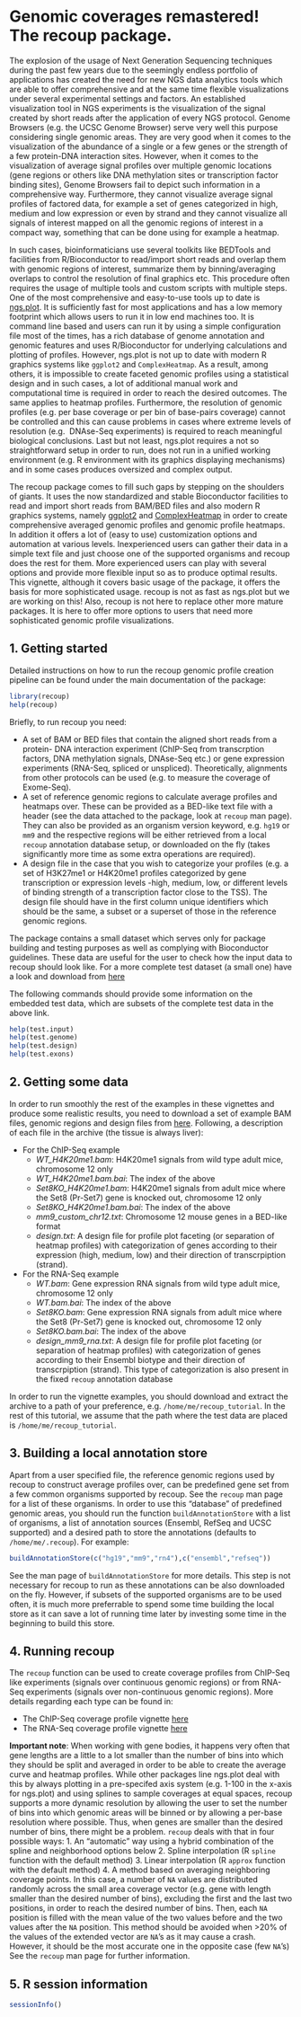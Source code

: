 <!--
%\VignetteEngine{knitr::knitr}
%\VignetteIndexEntry{Introduction to recoup package}
-->

Genomic coverages remastered! The recoup package.
==================================================

The explosion of the usage of Next Generation Sequencing techniques during the 
past few years due to the seemingly endless portfolio of applications has 
created the need for new NGS data analytics tools which are able to offer 
comprehensive and at the same time flexible visualizations under several 
experimental settings and factors. An established visualization tool in NGS
experiments is the visualization of the signal created by short reads after the
application of every NGS protocol. Genome Browsers (e.g. the UCSC Genome 
Browser) serve very well this purpose considering single genomic areas. They are
very good when it comes to the visualization of the abundance of a single or a 
few genes or the strength of a few protein-DNA interaction sites. However, when 
it comes to the visualization of average signal profiles over multiple genomic 
locations (gene regions or others like DNA methylation sites or transcription
factor binding sites), Genome Browsers fail to depict such information in a 
comprehensive way. Furthermore, they cannot visualize average signal profiles of
factored data, for example a set of genes categorized in high, medium and low
expression or even by strand and they cannot visualize all signals of interest
mapped on all the genomic regions of interest in a compact way, something that
can be done using for example a heatmap.

In such cases, bioinformaticians use several toolkits like BEDTools and 
facilities from R/Bioconductor to read/import short reads and overlap them with 
genomic regions of interest, summarize them by binning/averaging overlaps to 
control the resolution of final graphics etc. This procedure often requires the
usage of multiple tools and custom scripts with multiple steps. One of the most
comprehensive and easy-to-use tools up to date is 
[ngs.plot](https://github.com/shenlab-sinai/ngsplot). It is sufficiently fast 
for most applications and has a low memory footprint which allows users to run 
it in low end machines too. It is command line based and users can run it by 
using a simple configuration file most of the times, has a rich database of 
genome annotation and genomic features and uses R/Bioconductor for underlying 
calculations and plotting of profiles. However, ngs.plot is not up to date with 
modern R graphics systems like `ggplot2` and `ComplexHeatmap`. As a result, 
among others, it is impossible to create faceted genomic profiles using a 
statistical design and in such cases, a lot of additional manual work and 
computational time is required in order to reach the desired outcomes. The same 
applies to heatmap profiles. Furthermore, the resolution of genomic profiles 
(e.g. per base coverage or per bin of base-pairs coverage) cannot be controlled 
and this can cause problems in cases where extreme levels of resolution (e.g. 
DNAse-Seq experiments) is required to reach meaningful biological conclusions. 
Last but not least, ngs.plot requires a not so straightforward setup in order 
to run, does not run in a unified working environment (e.g. R environment with
its graphics displaying mechanisms) and in some cases produces oversized and 
complex output.

The recoup package comes to fill such gaps by stepping on the shoulders of 
giants. It uses the now standardized and stable Bioconductor facilities to read
and import short reads from BAM/BED files and also modern R graphics systems,
namely [ggplot2](http://ggplot2.org/) and
[ComplexHeatmap](https://github.com/jokergoo/ComplexHeatmap) in order to create 
comprehensive averaged genomic profiles and genomic profile heatmaps. In 
addition it offers a lot of (easy to use) customization options and automation 
at various levels. Inexperienced users can gather their data in a simple text 
file and just choose one of the supported organisms and recoup does the rest 
for them. More experienced users can play with several options and provide more 
flexible input so as to produce optimal results. This vignette, although it 
covers basic usage of the package, it offers the basis for more sophisticated 
usage. recoup is not as fast as ngs.plot but we are working on this! Also, 
recoup is not here to replace other more mature packages. It is here to offer 
more options to users that need more sophisticated genomic profile 
visualizations.

## 1. Getting started

Detailed instructions on how to run the recoup genomic profile creation 
pipeline can be found under the main documentation of the package:

```r
library(recoup)
help(recoup)
```

Briefly, to run recoup you need:

* A set of BAM or BED files that contain the aligned short reads from a protein-
DNA interaction experiment (ChIP-Seq from transcrption factors, DNA methylation
signals, DNAse-Seq etc.) or gene expression experiments (RNA-Seq, spliced or
unspliced). Theoretically, alignments from other protocols can be used (e.g. to
measure the coverage of Exome-Seq).
* A set of reference genomic regions to calculate average profiles and heatmaps
over. These can be provided as a BED-like text file with a header (see the data
attached to the package, look at `recoup` man page). They can also be provided
as an organism version keyword, e.g. `hg19` or `mm9` and the respective regions
will be either retrieved from a local `recoup` annotation database setup, or
downloaded on the fly (takes significantly more time as some extra operations 
are required).
* A design file in the case that you wish to categorize your profiles (e.g. a 
set of H3K27me1 or H4K20me1 profiles categorized by gene transcription or 
expression levels -high, medium, low, or different levels of binding strength
of a transcription factor close to the TSS). The design file should have in the
first column unique identifiers which should be the same, a subset or a superset
of those in the reference genomic regions.

The package contains a small dataset which serves only for package building and
testing purposes as well as complying with Bioconductor guidelines. These data
are useful for the user to check how the input data to recoup should look like.
For a more complete test dataset (a small one) have a look and download from
[here](https://drive.google.com/file/d/0BxxrqIl3Nb0NSVNqdGNPa3M3cnc/view?usp=sharing)

The following commands should provide some information on the embedded test 
data, which are subsets of the complete test data in the above link.

```r
help(test.input)
help(test.genome)
help(test.design)
help(test.exons)
```

## 2. Getting some data

In order to run smoothly the rest of the examples in these vignettes and produce
some realistic results, you need to download a set of example BAM files, genomic
regions and design files from 
[here](https://drive.google.com/file/d/0BxxrqIl3Nb0NSVNqdGNPa3M3cnc/view?usp=sharing). 
Following, a description of each file in the archive (the tissue is always 
liver):

* For the ChIP-Seq example
    + _WT_H4K20me1.bam_: H4K20me1 signals from wild type adult mice, chromosome
    12 only
    + _WT_H4K20me1.bam.bai_: The index of the above
    + _Set8KO_H4K20me1.bam_: H4K20me1 signals from adult mice where the Set8 
    (Pr-Set7) gene is knocked out, chromosome 12 only
    + _Set8KO_H4K20me1.bam.bai_: The index of the above
    + _mm9_custom_chr12.txt_: Chromosome 12 mouse genes in a BED-like format
    + _design.txt_: A design file for profile plot faceting (or separation of
    heatmap profiles) with categorization of genes according to their expression
    (high, medium, low) and their direction of transcrpiption (strand).
* For the RNA-Seq example
    + _WT.bam_: Gene expression RNA signals from wild type adult mice, 
    chromosome 12 only
    + _WT.bam.bai_: The index of the above
    + _Set8KO.bam_: Gene expression RNA signals from adult mice where the Set8 
    (Pr-Set7) gene is knocked out, chromosome 12 only
    + _Set8KO.bam.bai_: The index of the above
    + _design_mm9_rna.txt_: A design file for profile plot faceting (or 
    separation of heatmap profiles) with categorization of genes according to 
    their Ensembl biotype and their direction of transcrpiption (strand). This
    type of categorization is also present in the fixed `recoup` annotation
    database
    
In order to run the vignette examples, you should download and extract the 
archive to a path of your preference, e.g. `/home/me/recoup_tutorial`. In the 
rest of this tutorial, we assume that the path where the test data are placed is
`/home/me/recoup_tutorial`.

## 3. Building a local annotation store

Apart from a user specified file, the reference genomic regions used by recoup 
to construct average profiles over, can be predefined gene set from a few common
organisms supported by recoup. See the `recoup` man page for a list of these
organisms. In order to use this "database" of predefined genomic areas, you 
should run the function `buildAnnotationStore` with a list of organisms, a list
of annotation sources (Ensembl, RefSeq and UCSC supported) and a desired path to
store the annotations (defaults to `/home/me/.recoup`). For example:

```r
buildAnnotationStore(c("hg19","mm9","rn4"),c("ensembl","refseq"))
```

See the man page of `buildAnnotationStore` for more details. This step is not
necessary for recoup to run as these annotations can be also downloaded on the
fly. However, if subsets of the supported organisms are to be used often, it is
much more preferrable to spend some time building the local store as it can save
a lot of running time later by investing some time in the beginning to build
this store.

## 4. Running recoup

The `recoup` function can be used to create coverage profiles from ChIP-Seq 
like experiments (signals over continuous genomic regions) or from RNA-Seq 
experiments (signals over non-continuous genomic regions). More details 
regarding each type can be found in:

* The ChIP-Seq coverage profile vignette [here](recoup_chipseq.html)
* The RNA-Seq coverage profile vignette [here](recoup_rnaseq.html)

__Important note__: When working with gene bodies, it happens very often that 
gene lengths are a little to a lot smaller than the number of bins into which
they should be split and averaged in order to be able to create the average 
curve and heatmap profiles. While other packages line ngs.plot deal with this by
always plotting in a pre-specifed axis system (e.g. 1-100 in the x-axis for 
ngs.plot) and using splines to sample coverages at equal spaces, recoup supports
a more dynamic resolution by allowing the user to set the number of bins into 
which genomic areas will be binned or by allowing a per-base resolution where 
possible. Thus, when genes are smaller than the desired number of bins, there
might be a problem. `recoup` deals with that in four possible ways: 
1. An "automatic" way using a hybrid combination of the spline and 
neighborhood options below
2. Spline interpolation (R `spline` function with the default method)
3. Linear interpolation (R `approx` function with the default method)
4. A method based on averaging neighboring coverage points. In this case, a 
number of `NA` values are distributed randomly across the small area coverage 
vector (e.g. gene with length smaller than the desired number of bins), 
excluding the first and the last two positions, in order to reach the desired 
number of bins. Then, each `NA` position is filled with the mean value of the 
two values before and the two values after the `NA` position. This method 
should be avoided when >20% of the values of the extended vector are `NA`'s as
it may cause a crash. However, it should be the most accurate one in the 
opposite case (few `NA`'s)
See the `recoup` man page for further information.

## 5. R session information

```r
sessionInfo()
```
